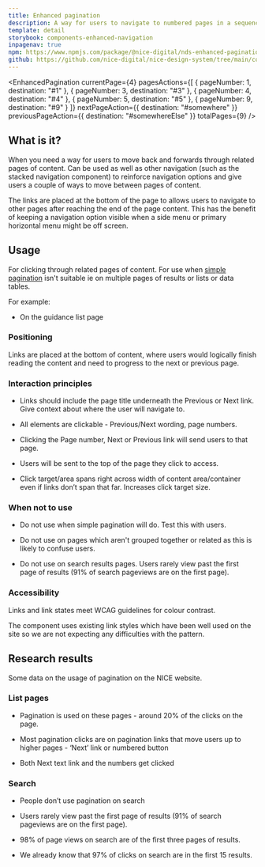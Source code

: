 ```yaml
---
title: Enhanced pagination
description: A way for users to navigate to numbered pages in a sequence of content
template: detail
storybook: components-enhanced-navigation
inpagenav: true
npm: https://www.npmjs.com/package/@nice-digital/nds-enhanced-pagination
github: https://github.com/nice-digital/nice-design-system/tree/main/components/nds-enhanced-pagination
---
```



<EnhancedPagination
	currentPage={4}
	pagesActions={[
		{ pageNumber: 1, destination: "#1" },
		{ pageNumber: 3, destination: "#3" },
		{ pageNumber: 4, destination: "#4" },
		{ pageNumber: 5, destination: "#5" },
		{ pageNumber: 9, destination: "#9" }
	]}
	nextPageAction={{
		destination: "#somewhere"
	}}
	previousPageAction={{
		destination: "#somewhereElse"
	}}
	totalPages={9}
/>

## What is it?

When you need a way for users to move back and forwards through related pages of content. Can be used as well as other navigation (such as the stacked navigation component) to reinforce navigation options and give users a couple of ways to move between pages of content.

The links are placed at the bottom of the page to allows users to navigate to other pages after reaching the end of the page content. This has the benefit of keeping a navigation option visible when a side menu or primary horizontal menu might be off screen.

## Usage

For clicking through related pages of content. For use when [simple pagination](../previous-next/) isn't suitable ie on multiple pages of results or lists or data tables.

For example:

- On the guidance list page

### Positioning

Links are placed at the bottom of content, where users would logically finish reading the content and need to progress to the next or previous page.

### Interaction principles

- Links should include the page title underneath the Previous or Next link. Give context about where the user will navigate to.

- All elements are clickable - Previous/Next wording, page numbers.

- Clicking the Page number, Next or Previous link will send users to that page.

- Users will be sent to the top of the page they click to access.

- Click target/area spans right across width of content area/container even if links don’t span that far. Increases click target size.

### When not to use

- Do not use when simple pagination will do. Test this with users.

- Do not use on pages which aren't grouped together or related as this is likely to confuse users.

- Do not use on search results pages. Users rarely view past the first page of results (91% of search pageviews are on the first page).

### Accessibility

Links and link states meet WCAG guidelines for colour contrast.

The component uses existing link styles which have been well used on the site so we are not expecting any difficulties with the pattern.

## Research results

Some data on the usage of pagination on the NICE website.

### List pages

- Pagination is used on these pages - around 20% of the clicks on the page.

- Most pagination clicks are on pagination links that move users up to higher pages - ‘Next’ link or numbered button

- Both Next text link and the numbers get clicked

### Search

- People don’t use pagination on search

- Users rarely view past the first page of results (91% of search pageviews are on the first page).

- 98% of page views on search are of the first three pages of results.

- We already know that 97% of clicks on search are in the first 15 results.
